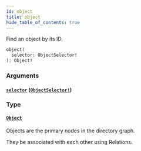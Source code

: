 ```yaml
---
id: object
title: object
hide_table_of_contents: true
---
```



Find an object by its ID.

```graphql
object(
  selector: ObjectSelector!
): Object!
```


### Arguments

#### [`selector`](#) ([`ObjectSelector!`](/schema/inputs/object-selector))




### Type

#### [`Object`](/schema/objects/object)

Objects are the primary nodes in the directory graph.

They be associated with each other using Relations.




